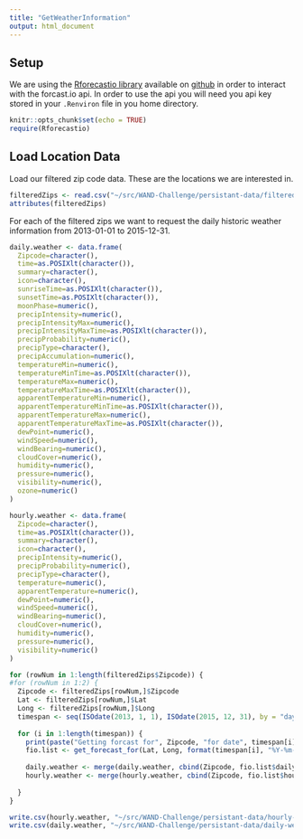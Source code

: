 ```yaml
---
title: "GetWeatherInformation"
output: html_document
---
```


## Setup

We are using the [Rforecastio library](http://rud.is/b/2013/09/08/rforecastio-simple-r-package-to-access-forecast-io-weather-data/) available on [github](https://github.com/hrbrmstr/Rforecastio) in order to interact with the forcast.io api. In order to use the api you will need you api key stored in your `.Renviron` file in you home directory.

```r
knitr::opts_chunk$set(echo = TRUE)
require(Rforecastio)
```

## Load Location Data

Load our filtered zip code data. These are the locations we are interested in.

```r
filteredZips <- read.csv("~/src/WAND-Challenge/persistant-data/filteredZips.csv")
attributes(filteredZips)
```

For each of the filtered zips we want to request the daily historic weather information from 2013-01-01 to 2015-12-31.

```r
daily.weather <- data.frame(
  Zipcode=character(),
  time=as.POSIXlt(character()),
  summary=character(),
  icon=character(),
  sunriseTime=as.POSIXlt(character()),
  sunsetTime=as.POSIXlt(character()),
  moonPhase=numeric(),
  precipIntensity=numeric(),
  precipIntensityMax=numeric(),
  precipIntensityMaxTime=as.POSIXlt(character()),
  precipProbability=numeric(),
  precipType=character(),
  precipAccumulation=numeric(),
  temperatureMin=numeric(),
  temperatureMinTime=as.POSIXlt(character()),
  temperatureMax=numeric(),
  temperatureMaxTime=as.POSIXlt(character()),
  apparentTemperatureMin=numeric(),
  apparentTemperatureMinTime=as.POSIXlt(character()),
  apparentTemperatureMax=numeric(),
  apparentTemperatureMaxTime=as.POSIXlt(character()),
  dewPoint=numeric(),
  windSpeed=numeric(),
  windBearing=numeric(),
  cloudCover=numeric(),
  humidity=numeric(),
  pressure=numeric(),
  visibility=numeric(),
  ozone=numeric()
)

hourly.weather <- data.frame(
  Zipcode=character(),
  time=as.POSIXlt(character()),
  summary=character(),
  icon=character(),
  precipIntensity=numeric(),
  precipProbability=numeric(),
  precipType=character(),
  temperature=numeric(),
  apparentTemperature=numeric(),
  dewPoint=numeric(),
  windSpeed=numeric(),
  windBearing=numeric(),
  cloudCover=numeric(),
  humidity=numeric(),
  pressure=numeric(),
  visibility=numeric()
)

for (rowNum in 1:length(filteredZips$Zipcode)) {
#for (rowNum in 1:2) {
  Zipcode <- filteredZips[rowNum,]$Zipcode
  Lat <- filteredZips[rowNum,]$Lat
  Long <- filteredZips[rowNum,]$Long
  timespan <- seq(ISOdate(2013, 1, 1), ISOdate(2015, 12, 31), by = "day")
  
  for (i in 1:length(timespan)) {
    print(paste("Getting forcast for", Zipcode, "for date", timespan[i], sep = " "))
    fio.list <- get_forecast_for(Lat, Long, format(timespan[i], "%Y-%m-%dT%H:%M:%S"))
    
    daily.weather <- merge(daily.weather, cbind(Zipcode, fio.list$daily), all = T)
    hourly.weather <- merge(hourly.weather, cbind(Zipcode, fio.list$hourly), all=T)
    
  }
}

write.csv(hourly.weather, "~/src/WAND-Challenge/persistant-data/hourly-weather.csv", row.names = FALSE)
write.csv(daily.weather, "~/src/WAND-Challenge/persistant-data/daily-weather.csv", row.names = FALSE)

```